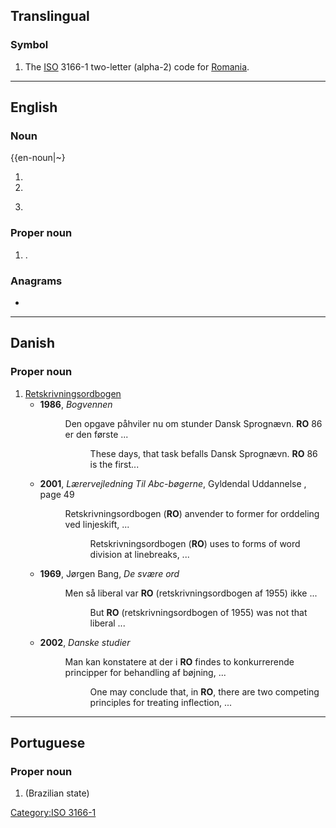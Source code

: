{{also|Appendix:Variations of "ro"}}
==Translingual==

===Symbol===
{{head|mul|symbol}}

# The [[ISO]] 3166-1 two-letter (alpha-2) code for [[Romania]].

[[Category:ISO 3166-1]]

----

==English==

===Noun===
{{en-noun|~}

# {{initialism of|en|[[reverse]] [[osmosis]]}}
# {{initialism of|en|restraining order}}
# {{lb|en|postal}} {{initialism of|en|receiving office}}

===Proper noun===
{{head|en|proper noun}}

# {{abbreviation of|en|[[Rondônia]]|dot=,}} {{place|en|state|c/Brazil}}.

===Anagrams===
* {{anagrams|en|a=or|-or|OR|Or.|or|or-}}

----

==Danish==

===Proper noun===
{{da-proper noun}}

# [[w:Retskrivningsordbogen|Retskrivningsordbogen]]
#* '''1986''', ''Bogvennen''
#*: Den opgave påhviler nu om stunder Dansk Sprognævn. '''RO''' 86 er den første&nbsp;...
#*:: These days, that task befalls Dansk Sprognævn. '''RO''' 86 is the first...
#* '''2001''', ''Lærervejledning Til Abc-bøgerne'', Gyldendal Uddannelse {{ISBN|9788700460584}}, page 49
#*: Retskrivningsordbogen ('''RO''') anvender to former for orddeling ved linjeskift, ...
#*:: Retskrivningsordbogen ('''RO''') uses to forms of word division at linebreaks, ...
#* '''1969''', Jørgen Bang, ''De svære ord''
#*: Men så liberal var '''RO''' (retskrivningsordbogen af 1955) ikke ...
#*:: But '''RO''' (retskrivningsordbogen of 1955) was not that liberal ...
#* '''2002''', ''Danske studier''
#*: Man kan konstatere at der i '''RO''' findes to konkurrerende principper for behandling af bøjning, ...
#*:: One may conclude that, in '''RO''', there are two competing principles for treating inflection, ...

----

==Portuguese==

===Proper noun===
{{head|pt|proper noun}}

# {{abbreviation of|pt|[[Rondônia]]}} (Brazilian state)